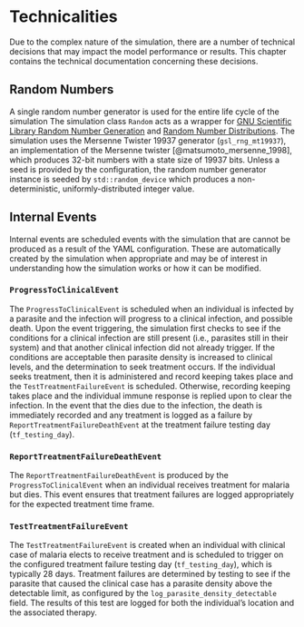 # Technicalities

Due to the complex nature of the simulation, there are a number of technical decisions that may impact the model performance or results. This chapter contains the technical documentation concerning these decisions.

## Random Numbers
A single random number generator is used for the entire life cycle of the simulation The simulation class `Random` acts as a wrapper for [GNU Scientific Library Random Number Generation](https://www.gnu.org/software/gsl/doc/html/rng.html) and [Random Number Distributions](https://www.gnu.org/software/gsl/doc/html/randist.html). The simulation uses the Mersenne Twister 19937 generator (`gsl_rng_mt19937`), an implementation of the Mersenne twister [@matsumoto_mersenne_1998], which produces 32-bit numbers with a state size of 19937 bits. Unless a seed is provided by the configuration, the random number generator instance is seeded by `std::random_device` which produces a non-deterministic, uniformly-distributed integer value. 

## Internal Events
Internal events are scheduled events with the simulation that are cannot be produced as a result of the YAML configuration. These are automatically created by the simulation when appropriate and may be of interest in understanding how the simulation works or how it can be modified.

### `ProgressToClinicalEvent`
The `ProgressToClinicalEvent` is scheduled when an individual is infected by a parasite and the infection will progress to a clinical infection, and possible death. Upon the event triggering, the simulation first checks to see if the conditions for a clinical infection are still present (i.e., parasites still in their system) and that another clinical infection did not already trigger. If the conditions are acceptable then parasite density is increased to clinical levels, and the determination to seek treatment occurs. If the individual seeks treatment, then it is administered and record keeping takes place and the `TestTreatmentFailureEvent` is scheduled. Otherwise, recording keeping takes place and the individual immune response is replied upon to clear the infection. In the event that the dies due to the infection, the death is immediately recorded and any treatment is logged as a failure by `ReportTreatmentFailureDeathEvent` at the treatment failure testing day (`tf_testing_day`).

### `ReportTreatmentFailureDeathEvent`
The `ReportTreatmentFailureDeathEvent` is produced by the `ProgressToClinicalEvent` when an individual receives treatment for malaria but dies. This event ensures that treatment failures are logged appropriately for the expected treatment time frame.

### `TestTreatmentFailureEvent`
The `TestTreatmentFailureEvent` is created when an individual with clinical case of malaria elects to receive treatment and is scheduled to trigger on the configured treatment failure testing day (`tf_testing_day`), which is typically 28 days. Treatment failures are determined by testing to see if the parasite that caused the clinical case has a parasite density above the detectable limit, as configured by the `log_parasite_density_detectable` field. The results of this test are logged for both the individual's location and the associated therapy.
